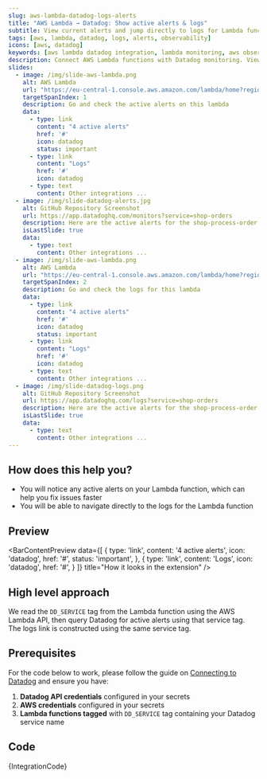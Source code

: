 ```yaml
---
slug: aws-lambda-datadog-logs-alerts
title: "AWS Lambda → Datadog: Show active alerts & logs"
subtitle: View current alerts and jump directly to logs for Lambda functions
tags: [aws, lambda, datadog, logs, alerts, observability]
icons: [aws, datadog]
keywords: [aws lambda datadog integration, lambda monitoring, aws observability, lambda alerts, datadog lambda]
description: Connect AWS Lambda functions with Datadog monitoring. View active alerts, logs, and performance metrics for your Lambda functions directly from AWS console.
slides:
  - image: /img/slide-aws-lambda.png
    alt: AWS Lambda
    url: "https://eu-central-1.console.aws.amazon.com/lambda/home?region=eu-central-1#/functions/shop-order-processing?tab=code"
    targetSpanIndex: 1
    description: Go and check the active alerts on this lambda
    data:
      - type: link
        content: "4 active alerts"
        href: '#'
        icon: datadog
        status: important
      - type: link
        content: "Logs"
        href: '#'
        icon: datadog
      - type: text
        content: Other integrations ...
  - image: /img/slide-datadog-alerts.jpg
    alt: GitHub Repository Screenshot
    url: https://app.datadoghq.com/monitors?service=shop-orders
    description: Here are the active alerts for the shop-process-order lambda
    isLastSlide: true
    data:
      - type: text
        content: Other integrations ...
  - image: /img/slide-aws-lambda.png
    alt: AWS Lambda
    url: "https://eu-central-1.console.aws.amazon.com/lambda/home?region=eu-central-1#/functions/shop-order-processing?tab=code"
    targetSpanIndex: 2
    description: Go and check the logs for this lambda
    data:
      - type: link
        content: "4 active alerts"
        href: '#'
        icon: datadog
        status: important
      - type: link
        content: "Logs"
        href: '#'
        icon: datadog
      - type: text
        content: Other integrations ...
  - image: /img/slide-datadog-logs.png
    alt: GitHub Repository Screenshot
    url: https://app.datadoghq.com/logs?service=shop-orders
    description: Here are the active alerts for the shop-process-order lambda
    isLastSlide: true
    data:
      - type: text
        content: Other integrations ...
---
```



<SlideshowWrapper slides={frontMatter.slides} />

## How does this help you?

* You will notice any active alerts on your Lambda function, which can help you fix issues faster
* You will be able to navigate directly to the logs for the Lambda function

## Preview

<BarContentPreview data={[
    {
      type: 'link',
      content: '4 active alerts',
      icon: 'datadog',
      href: '#',
      status: 'important',
    },
    {
      type: 'link',
      content: 'Logs',
      icon: 'datadog',
      href: '#',
    }
  ]} title="How it looks in the extension" />

## High level approach
We read the `DD_SERVICE` tag from the Lambda function using the AWS Lambda API, then query Datadog for active alerts using that service tag. The logs link is constructed using the same service tag.

## Prerequisites
For the code below to work, please follow the guide on [Connecting to Datadog](/docs/recipes/connecting-to-datadog) and ensure you have:

1. **Datadog API credentials** configured in your secrets
2. **AWS credentials** configured in your secrets  
3. **Lambda functions tagged** with `DD_SERVICE` tag containing your Datadog service name

## Code
<CodeBlock language="javascript" title="aws-lambda-datadog-logs-alerts.integration.example.js">
{IntegrationCode}
</CodeBlock>
